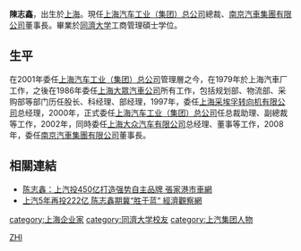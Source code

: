 '''陳志鑫'''{{BD|1959年}}，出生於[[上海|上海]]。現任[[上海汽车工业（集团）总公司|上海汽车工业（集团）总公司]]總裁、[[南京汽車集團有限公司|南京汽車集團有限公司]]董事長。畢業於[[同濟大学|同濟大学]]工商管理碩士学位。

==生平==
在2001年委任[[上海汽车工业（集团）总公司|上海汽车工业（集团）总公司]]管理層之今，在1979年於上海汽車厂工作，之後在1986年委任[[上海大眾汽車公司|上海大眾汽車公司]]所有工作，包括规划部、物流部、采购部等部门历任股长、科经理、部经理，1997年，委任[[上海采埃孚转向机有限公司|上海采埃孚转向机有限公司]]总经理，2000年，正式委任[[上海汽车工业（集团）总公司|上海汽车工业（集团）总公司]]任总裁助理、副總裁等工作，2002年，同時委任[[上海大众汽车有限公司|上海大众汽车有限公司]]总经理、董事等工作，2008年，委任[[南京汽車集團有限公司|南京汽車集團有限公司]]董事長。

==相關連結==
*[https://web.archive.org/web/20110922154927/http://www.zjgcs.com/html/news/13980.html 陈志鑫：上汽投450亿打造强势自主品牌 張家港市車網]
*[http://www.eeo.com.cn/2011/0826/209592.shtml 上汽5年再投222亿 陈志鑫期冀“胜于蓝“ 經濟觀察網]

{{DEFAULTSORT:C}}
[[category:上海企业家|category:上海企业家]]
[[category:同濟大学校友|category:同濟大学校友]]
[[category:上汽集团人物|category:上汽集团人物]]
[[Category:陈姓|ZHI]]